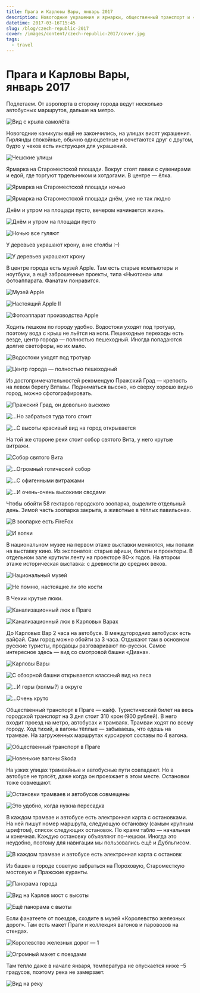 ```yaml
---
title: Прага и Карловы Вары, январь 2017
description: Новогодние украшения и ярмарки, общественный транспорт и «Королевство железных дорог», трдельник и хотдоги, крепости и соборы, Карловы Вары и вид на них с высоты.
datetime: 2017-03-16T15:45
slug: /blog/czech-republic-2017
cover: /images/content/czech-republic-2017/cover.jpg
tags:
  - travel
---
```


# Прага и Карловы Вары, январь 2017

Подлетаем. От аэропорта в сторону города ведут несколько автобусных маршрутов, дальше на метро.

![Вид с крыла самолёта](/images/content/czech-republic-2017/1.jpg)

Новогодние каникулы ещё не закончились, на улицах висят украшения. Гирлянды спокойные, обычно одноцветные и сочетаются друг с другом, будто у чехов есть инструкция для украшений.

![Чешские улицы](/images/content/czech-republic-2017/2.jpg)

Ярмарка на Староместской площади. Вокруг стоят лавки с сувенирами и едой, где торгуют трдельником и хотдогами. В центре — ёлка.

![Ярмарка на Староместской площади ночью](/images/content/czech-republic-2017/3.jpg)

![Ярмарка на Староместской площади днём, уже не так людно](/images/content/czech-republic-2017/4.jpg)

Днём и утром на площади пусто, вечером начинается жизнь.

![Днём и утром на площади пусто](/images/content/czech-republic-2017/5.jpg)

![Ночью все гуляют](/images/content/czech-republic-2017/6.jpg)

У деревьев украшают крону, а не столбы :–)

![У деревьев украшают крону](/images/content/czech-republic-2017/7.jpg)

В центре города есть музей Apple. Там есть старые компьютеры и ноутбуки, а ещё заброшенные проекты, типа «Ньютона» или фотоаппарата. Фанатам понравится.

![Музей Apple](/images/content/czech-republic-2017/8.jpg)

![Настоящий Apple II](/images/content/czech-republic-2017/9.jpg)

![Фотоаппарат производства Apple](/images/content/czech-republic-2017/10.jpg)

Ходить пешком по городу удобно. Водостоки уходят под тротуар, поэтому вода с крыш не льётся на ноги. Пешеходные переходы есть везде, центр города — полностью пешеходный. Иногда попадаются долгие светофоры, но их мало.

![Водостоки уходят под тротуар](/images/content/czech-republic-2017/11.jpg)

![Центр города — полностью пешеходный](/images/content/czech-republic-2017/12.jpg)

Из достопримечательностей рекомендую Пражский Град — крепость на левом берегу Влтавы. Подниматься высоко, но сверху хорошо видно город, можно сфотографировать.

![Пражский Град, он довольно выскоко](/images/content/czech-republic-2017/13.jpg)

![...Но забраться туда того стоит](/images/content/czech-republic-2017/14.jpg)

![...С высоты красивый вид на город открывается](/images/content/czech-republic-2017/15.jpg)

На той же стороне реки стоит собор святого Вита, у него крутые витражи.

![Собор святого Вита](/images/content/czech-republic-2017/16.jpg)

![...Огромный готический собор](/images/content/czech-republic-2017/17.jpg)

![...С офигенными витражами](/images/content/czech-republic-2017/18.jpg)

![...И очень-очень высокими сводами](/images/content/czech-republic-2017/19.jpg)

Чтобы обойти 58 гектаров городского зоопарка, выделите отдельный день. Зимой часть зоопарка закрыта, а животные в тёплых павильонах.

![В зоопарке есть FireFox](/images/content/czech-republic-2017/20.jpg)

![И волки](/images/content/czech-republic-2017/21.jpg)

В национальном музее на первом этаже выставки меняются, мы попали на выставку кино. Из экспонатов: старые афиши, билеты и проекторы. В отдельном зале крутили ленту на проекторе 80-х годов.
На втором этаже историческая выставка: с древности до средних веков.

![Национальный музей](/images/content/czech-republic-2017/22.jpg)

![Не помню, настоящие ли это кости](/images/content/czech-republic-2017/23.jpg)

В Чехии крутые люки.

![Канализационный люк в Праге](/images/content/czech-republic-2017/24.jpg)

![Канализационный люк в Карловых Варах](/images/content/czech-republic-2017/25.jpg)

До Карловых Вар 2 часа на автобусе. В междугородних автобусах есть вайфай. Сам город можно обойти за 3 часа. Отдыхают там в основном русские туристы, продавцы разговаривают по-русски. Самое интересное здесь — вид со смотровой башни «Диана».

![Карловы Вары](/images/content/czech-republic-2017/26.jpg)

![С обзорной башни открывается классный вид на леса](/images/content/czech-republic-2017/27.jpg)

![...И горы (холмы?) в округе](/images/content/czech-republic-2017/28.jpg)

![...Очень круто](/images/content/czech-republic-2017/29.jpg)

Общественный транспорт в Праге — кайф. Туристический билет на весь городской транспорт на 3 дня стоит 310 крон (900 рублей). В него входит проезд на метро, автобусах и трамваях.
Трамваи ходят по всему городу. Ход тихий, а вагоны тёплые — забываешь, что едешь на трамвае. На загруженных маршрутах курсируют составы по 4 вагона.

![Общественный транспорт в Праге](/images/content/czech-republic-2017/30.jpg)

![Новенькие вагоны Skoda](/images/content/czech-republic-2017/31.jpg)

На узких улицах трамвайные и автобусные пути совпадают. Но в автобусе не трясёт, даже когда он проезжает в этом месте. Остановки тоже совмещают.

![Остановки трамваев и автобусов совмещены](/images/content/czech-republic-2017/32.jpg)

![Это удобно, когда нужна пересадка](/images/content/czech-republic-2017/cover.jpg)

В каждом трамвае и автобусе есть электронная карта с остановками. На ней пишут номер маршрута, следующую остановку (самым крупным шрифтом), список следующих остановок. По краям табло — начальная и конечная. Каждую остановку объявляют по-чешски. Иногда это неудобно, поэтому для навигации мы пользовались ещё и Дубльгисом.

![В каждом трамвае и автобусе есть электронная карта с остановк](/images/content/czech-republic-2017/34.jpg)

Из башен в городе советую забраться на Пороховую, Староместкую мостовую и Пражские куранты.

![Панорама города](/images/content/czech-republic-2017/35.jpg)

![Вид на Карлов мост с высоты](/images/content/czech-republic-2017/36.jpg)

![Ещё панорама с выоты](/images/content/czech-republic-2017/37.jpg)

Если фанатеете от поездов, сходите в музей «Королевство железных дорог». Там есть макет Праги и коллекция вагонов и паровозов на стендах.

![Королевство железных дорог — 1](/images/content/czech-republic-2017/38.jpg)

![Огромный макет с поездами](/images/content/czech-republic-2017/39.jpg)

Там тепло даже в начале января, температура не опускается ниже –5 градусов, поэтому река не замерзает.

![Вид на реку](/images/content/czech-republic-2017/40.jpg)
